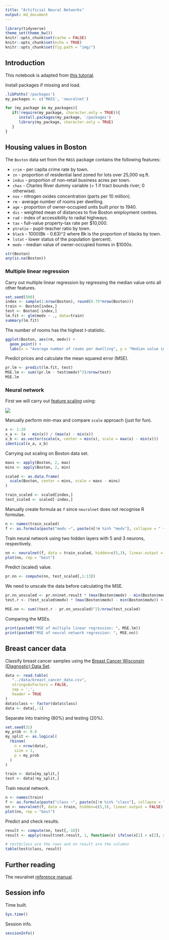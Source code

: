 ```yaml
---
title: "Artificial Neural Networks"
output: md_document
---
```


```r
library(tidyverse)
theme_set(theme_bw())
knitr::opts_chunk$set(cache = FALSE)
knitr::opts_chunk$set(echo = TRUE)
knitr::opts_chunk$set(fig.path = "img/")
```

## Introduction

This notebook is adapted from [this tutorial](https://datascienceplus.com/fitting-neural-network-in-r/).

Install packages if missing and load.

```r
.libPaths('/packages')
my_packages <- c('MASS', 'neuralnet')

for (my_package in my_packages){
   if(!require(my_package, character.only = TRUE)){
      install.packages(my_package, '/packages')
      library(my_package, character.only = TRUE)
   }
}
```

## Housing values in Boston

The `Boston` data set from the `MASS` package contains the following features:

* `crim` - per capita crime rate by town.
* `zn` - proportion of residential land zoned for lots over 25,000 sq.ft.
* `indus` - proportion of non-retail business acres per town.
* `chas` - Charles River dummy variable (= 1 if tract bounds river; 0 otherwise).
* `nox` - nitrogen oxides concentration (parts per 10 million).
* `rm` - average number of rooms per dwelling.
* `age` - proportion of owner-occupied units built prior to 1940.
* `dis` - weighted mean of distances to five Boston employment centres.
* `rad` - index of accessibility to radial highways.
* `tax` - full-value property-tax rate per $10,000.
* `ptratio` - pupil-teacher ratio by town.
* `black` - 1000(Bk - 0.63)^2 where Bk is the proportion of blacks by town.
* `lstat` - lower status of the population (percent).
* `medv` - median value of owner-occupied homes in $1000s.

```r
str(Boston)
any(is.na(Boston))
```

### Multiple linear regression

Carry out multiple linear regression by regressing the median value onto all other features.

```r
set.seed(500)
index <- sample(1:nrow(Boston), round(0.75*nrow(Boston)))
train <- Boston[index,]
test <- Boston[-index,]
lm.fit <- glm(medv ~ ., data=train)
summary(lm.fit)
```

The number of rooms has the highest _t_-statistic.

```r
ggplot(Boston, aes(rm, medv)) +
  geom_point() +
  labs(x = "Average number of rooms per dwelling", y = "Median value in $1,000")
```

Predict prices and calculate the mean squared error (MSE).

```r
pr.lm <- predict(lm.fit, test)
MSE.lm <- sum((pr.lm - test$medv)^2)/nrow(test)
MSE.lm
```

### Neural network

First we will carry out [feature scaling](https://en.wikipedia.org/wiki/Feature_scaling) using:

![](https://latex.codecogs.com/png.image?\large&space;\dpi{110}\bg{white}&space;x'&space;=&space;\frac{x&space;-&space;min(x)}{max(x)&space;-&space;min(x)})

Manually perform min-max and compare `scale` approach (just for fun).

```r
x <- 1:20
x_a <- (x - min(x)) / (max(x) - min(x))
x_b <- as.vector(scale(x, center = min(x), scale = max(x) - min(x)))
identical(x_a, x_b)
```

Carrying out scaling on Boston data set.

```r
maxs <- apply(Boston, 2, max)
mins <- apply(Boston, 2, min)

scaled <- as.data.frame(
  scale(Boston, center = mins, scale = maxs - mins)
)

train_scaled <- scaled[index,]
test_scaled <- scaled[-index,]
```

Manually create formula as `f` since `neuralnet` does not recognise R formulae.

```r
n <- names(train_scaled)
f <- as.formula(paste("medv ~", paste(n[!n %in% "medv"], collapse = " + ")))
```

Train neural network using two hidden layers with 5 and 3 neurons, respectively.

```r
nn <- neuralnet(f, data = train_scaled, hidden=c(5,3), linear.output = TRUE)
plot(nn, rep = "best")
```

Predict (scaled) value.

```r
pr.nn <- compute(nn, test_scaled[,1:13])
```

We need to unscale the data before calculating the MSE.

```r
pr.nn_unscaled <- pr.nn$net.result * (max(Boston$medv) - min(Boston$medv)) + min(Boston$medv)
test.r <- (test_scaled$medv) * (max(Boston$medv) - min(Boston$medv)) + min(Boston$medv)

MSE.nn <- sum((test.r - pr.nn_unscaled)^2)/nrow(test_scaled)
```

Comparing the MSEs.

```r
print(paste0("MSE of multiple linear regression: ", MSE.lm))
print(paste0("MSE of neural network regression: ", MSE.nn))
```

## Breast cancer data

Classify breast cancer samples using the [Breast Cancer Wisconsin (Diagnostic) Data Set](https://archive.ics.uci.edu/ml/datasets/Breast+Cancer+Wisconsin+(Diagnostic)).

```r
data <- read.table(
   "../data/breast_cancer_data.csv",
   stringsAsFactors = FALSE,
   sep = ',',
   header = TRUE
)
data$class <- factor(data$class)
data <- data[,-1]
```

Separate into training (80%) and testing (20%).

```r
set.seed(31)
my_prob <- 0.8
my_split <- as.logical(
  rbinom(
    n = nrow(data),
    size = 1,
    p = my_prob
  )
)

train <- data[my_split,]
test <- data[!my_split,]
```

Train neural network.

```r
n <- names(train)
f <- as.formula(paste("class ~", paste(n[!n %in% "class"], collapse = " + ")))
nn <- neuralnet(f, data = train, hidden=c(5,3), linear.output = FALSE)
plot(nn, rep = "best")
```

Predict and check results.

```r
result <- compute(nn, test[,-10])
result <- apply(result$net.result, 1, function(x) ifelse(x[1] > x[2], yes = 2, no = 4))

# test$class are the rows and nn result are the columns
table(test$class, result)
```

## Further reading

The neuralnet [reference manual](https://cran.r-project.org/web/packages/neuralnet/neuralnet.pdf).

## Session info

Time built.

```r
Sys.time()
```

Session info.

```r
sessionInfo()
```
